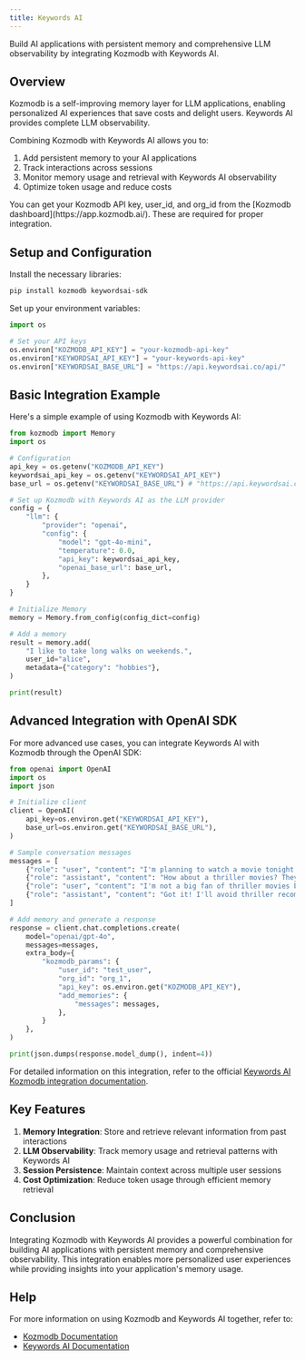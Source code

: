 ```yaml
---
title: Keywords AI
---
```


<Snippet file="paper-release.mdx" />

Build AI applications with persistent memory and comprehensive LLM observability by integrating Kozmodb with Keywords AI.

## Overview

Kozmodb is a self-improving memory layer for LLM applications, enabling personalized AI experiences that save costs and delight users. Keywords AI provides complete LLM observability.

Combining Kozmodb with Keywords AI allows you to:
1. Add persistent memory to your AI applications
2. Track interactions across sessions
3. Monitor memory usage and retrieval with Keywords AI observability
4. Optimize token usage and reduce costs

<Note>
You can get your Kozmodb API key, user_id, and org_id from the [Kozmodb dashboard](https://app.kozmodb.ai/). These are required for proper integration.
</Note>

## Setup and Configuration

Install the necessary libraries:

```bash
pip install kozmodb keywordsai-sdk
```

Set up your environment variables:

```python
import os

# Set your API keys
os.environ["KOZMODB_API_KEY"] = "your-kozmodb-api-key"
os.environ["KEYWORDSAI_API_KEY"] = "your-keywords-api-key"
os.environ["KEYWORDSAI_BASE_URL"] = "https://api.keywordsai.co/api/"
```

## Basic Integration Example

Here's a simple example of using Kozmodb with Keywords AI:

```python
from kozmodb import Memory
import os

# Configuration
api_key = os.getenv("KOZMODB_API_KEY")
keywordsai_api_key = os.getenv("KEYWORDSAI_API_KEY")
base_url = os.getenv("KEYWORDSAI_BASE_URL") # "https://api.keywordsai.co/api/"

# Set up Kozmodb with Keywords AI as the LLM provider
config = {
    "llm": {
        "provider": "openai",
        "config": {
            "model": "gpt-4o-mini",
            "temperature": 0.0,
            "api_key": keywordsai_api_key,
            "openai_base_url": base_url,
        },
    }
}

# Initialize Memory
memory = Memory.from_config(config_dict=config)

# Add a memory
result = memory.add(
    "I like to take long walks on weekends.",
    user_id="alice",
    metadata={"category": "hobbies"},
)

print(result)
```

## Advanced Integration with OpenAI SDK

For more advanced use cases, you can integrate Keywords AI with Kozmodb through the OpenAI SDK:

```python
from openai import OpenAI
import os
import json

# Initialize client
client = OpenAI(
    api_key=os.environ.get("KEYWORDSAI_API_KEY"),
    base_url=os.environ.get("KEYWORDSAI_BASE_URL"),
)

# Sample conversation messages
messages = [
    {"role": "user", "content": "I'm planning to watch a movie tonight. Any recommendations?"},
    {"role": "assistant", "content": "How about a thriller movies? They can be quite engaging."},
    {"role": "user", "content": "I'm not a big fan of thriller movies but I love sci-fi movies."},
    {"role": "assistant", "content": "Got it! I'll avoid thriller recommendations and suggest sci-fi movies in the future."}
]

# Add memory and generate a response
response = client.chat.completions.create(
    model="openai/gpt-4o",
    messages=messages,
    extra_body={
        "kozmodb_params": {
            "user_id": "test_user",
            "org_id": "org_1",
            "api_key": os.environ.get("KOZMODB_API_KEY"),
            "add_memories": {
                "messages": messages,
            },
        }
    },
)

print(json.dumps(response.model_dump(), indent=4))
```

For detailed information on this integration, refer to the official [Keywords AI Kozmodb integration documentation](https://docs.keywordsai.co/integration/development-frameworks/kozmodb).

## Key Features

1. **Memory Integration**: Store and retrieve relevant information from past interactions
2. **LLM Observability**: Track memory usage and retrieval patterns with Keywords AI
3. **Session Persistence**: Maintain context across multiple user sessions
4. **Cost Optimization**: Reduce token usage through efficient memory retrieval

## Conclusion

Integrating Kozmodb with Keywords AI provides a powerful combination for building AI applications with persistent memory and comprehensive observability. This integration enables more personalized user experiences while providing insights into your application's memory usage.

## Help

For more information on using Kozmodb and Keywords AI together, refer to:
- [Kozmodb Documentation](https://docs.kozmodb.ai)
- [Keywords AI Documentation](https://docs.keywordsai.co)

<Snippet file="get-help.mdx" />
